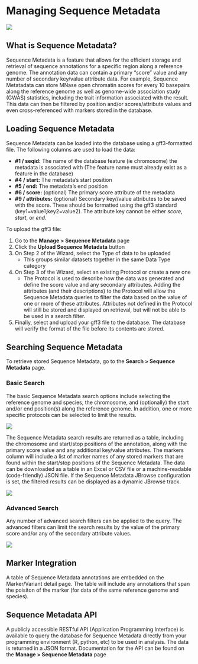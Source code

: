 # Managing Sequence Metadata

![]({{"assets/images/sequence_metadata_manage.png" | relative_url }})

## What is Sequence Metadata?

Sequence Metadata is a feature that allows for the efficient storage and retrieval of sequence annotations for a specific region along a reference genome.  The annotation data can contain a primary "score" value and any number of secondary key/value attribute data.  For example, Sequence Metatadata can store MNase open chromatin scores for every 10 basepairs along the reference genome as well as genome-wide association study (GWAS) statistics, including the trait information associated with the result.  This data can then be filtered by position and/or scores/attribute values and even cross-referenced with markers stored in the database.


## Loading Sequence Metadata

Sequence Metadata can be loaded into the database using a gff3-formatted file.  The following columns are used to load the data:

- **#1 / seqid:** The name of the database feature (ie chromosome) the metadata is associated with (The feature name must already exist as a feature in the database)
- **#4 / start:** The metadata's start position
- **#5 / end:** The metadata's end position
- **#6 / score:** (optional) The primary score attribute of the metadata
- **#9 / attributes:** (optional) Secondary key//value attributes to be saved with the score.  These should be formatted using the gff3 standard (key1=value1;key2=value2).  The attribute key cannot be either <em>score</em>, <em>start</em>, or <em>end</em>.

To upload the gff3 file:

1. Go to the **Manage &gt; Sequence Metadata** page
2. Click the **Upload Sequence Metadata** button
3. On Step 2 of the Wizard, select the Type of data to be uploaded
    - This groups similar datasets together in the same Data Type category
4. On Step 3 of the Wizard, select an existing Protocol or create a new one
    - The Protocol is used to describe how the data was generated and define the score value and any secondary attributes.  Adding the attributes (and their descriptions) to the Protocol will allow the Sequence Metadata queries to filter the data based on the value of one or more of these attributes.  Attributes not defined in the Protocol will still be stored and displayed on retrieval, but will not be able to be used in a search filter.
5. Finally, select and upload your gff3 file to the database.  The database will verify the format of the file before its contents are stored.


## Searching Sequence Metadata

To retrieve stored Sequence Metadata, go to the **Search &gt; Sequence Metadata** page.


### Basic Search 

The basic Sequence Metadata search options include selecting the reference genome and species, the chromosome, and (optionally) the start and/or end position(s) along the reference genome.  In addition, one or more specific protocols can be selected to limit the results.

![]({{"assets/images/sequence_metadata_search_basic.png" | relative_url }})

The Sequence Metadata search results are returned as a table, including the chromosome and start/stop positions of the annotation, along with the primary score value and any additional key/value attributes.  The markers column will include a list of marker names of any stored markers that are found within the start/stop positions of the Sequence Metadata.  The data can be downloaded as a table in an Excel or CSV file or a machine-readable (code-friendly) JSON file.  If the Sequence Metadata JBrowse configuration is set, the filtered results can be displayed as a dynamic JBrowse track.

![]({{"assets/images/sequence_metadata_search_results.png" | relative_url }})

### Advanced Search

Any number of advanced search filters can be applied to the query.  The advanced filters can limit the search results by the value of the primary score and/or any of the secondary attribute values.

![]({{"assets/images/sequence_metadata_search_advanced.png" | relative_url }})


## Marker Integration

A table of Sequence Metadata annotations are embedded on the Marker/Variant detail page.  The table will include any annotations that span the poisiton of the marker (for data of the same reference genome and species).

## Sequence Metadata API

A publicly accessible RESTful API (Application Programming Interface) is available to query the database for Sequence Metadata directly from your programming environment (R, python, etc) to be used in analysis.  The data is returned in a JSON format.  Documentation for the API can be found on the **Manage &gt; Sequence Metadata** page 
